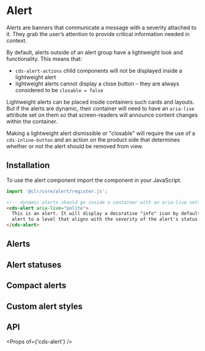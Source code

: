
<Meta title="Components/Alert/Getting Started" />

# Alert

Alerts are banners that communicate a message with a severity attached to it. They grab the user’s attention to provide critical information needed in context.

By default, alerts outside of an alert group have a lightweight look and functionality. This means that:

- `cds-alert-actions` child components will not be displayed inside a lightweight alert
- lightweight alerts cannot display a close button – they are always considered to be `closable = false`

Lightweight alerts can be placed inside containers such cards and layouts. But if the alerts are dynamic, their container will need to have an `aria-live` attribute set on them so that screen-readers will announce content changes within the container.

Making a lightweight alert dismissible or "closable" will require the use of a `cds-inline-button` and an action on the product side that determines whether or not the alert should be removed from view.

## Installation

To use the alert component import the component in your JavaScript.

```typescript
import '@clr/core/alert/register.js';
```

```html
<!-- dynamic alerts should go inside a container with an aria-live setting. static alerts do not need this. -->
<cds-alert aria-live="polite">
  This is an alert. It will display a decorative "info" icon by default. You should set the aria-live attribute on the
  alert to a level that aligns with the severity of the alert's status.
</cds-alert>
```

## Alerts

<Preview>
  <Story id="components-alert-stories--light-alerts" />
</Preview>

## Alert statuses

<Preview>
  <Story id="components-alert-stories--status" />
</Preview>

## Compact alerts

<Preview>
  <Story id="components-alert-stories--compact" />
</Preview>

## Custom alert styles

<Preview>
  <Story id="components-alert-stories--custom-styles" />
</Preview>

## API

<Props of={'cds-alert'} />
